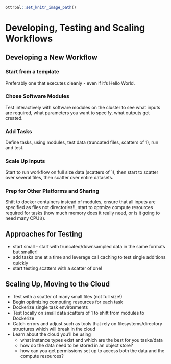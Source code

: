 ```r
ottrpal::set_knitr_image_path()
```

# Developing, Testing and Scaling Workflows




## Developing a New Workflow

### Start from a template
Preferably one that executes cleanly - even if it's Hello World.

### Chose Software Modules
Test interactively with software modules on the cluster to see what inputs are required, what parameters you want to specify, what outputs get created. 

### Add Tasks
Define tasks, using modules, test data (truncated files, scatters of 1), run and test.


### Scale Up Inputs
Start to run workflow on full size data (scatters of 1), then start to scatter over several files, then scatter over entire datasets. 


### Prep for Other Platforms and Sharing
Shift to docker containers instead of modules, ensure that all inputs are specified as files not directories!!, start to optmize compute resources required for tasks (how much memory does it really need, or is it going to need many CPU's).





## Approaches for Testing
- start small - start with truncated/downsampled data in the same formats but smaller!
- add tasks one at a time and leverage call caching to test single additions quickly
- start testing scatters with a scatter of one!


## Scaling Up, Moving to the Cloud
- Test with a scatter of many small files (not full size!)
- Begin optimizing computing resources for each task
- Dockerize single task environments
- Test locally on small data scatters of 1 to shift from modules to Dockerize
- Catch errors and adjust such as tools that rely on filesystems/directory structures which will break in the cloud
- Learn about the cloud you'll be using
  - what instance types exist and which are the best for you tasks/data
  - how do the data need to be stored in an object store?
  - how can you get permissions set up to access both the data and the compute resources?